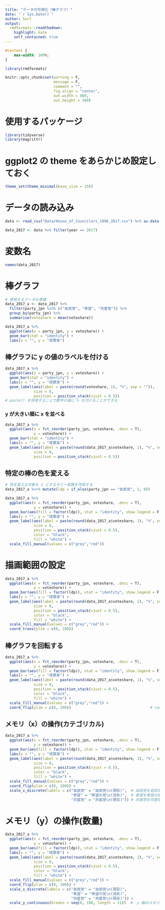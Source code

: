 ---
title: "データの可視化（棒グラフ）"
date: "`r Sys.Date()`"
author: Sort
output:
  rmdformats::readthedown:
    highlight: kate
    self_contained: true
---

```{css, echo=FALSE}
#content {
    max-width: 100%;
}
```

```{r, include=FALSE}
library(rmdformats)

knitr::opts_chunk$set(warning = F,
                      message = F,
                      comment = "",
                      fig.align = "center",
                      out.width = 800,
                      out.height = 300)
```

# 使用するパッケージ

```{r}
library(tidyverse)
library(magrittr)
```

# ggplot2 の theme をあらかじめ設定しておく

```{r}
theme_set(theme_minimal(base_size = 15))
```

# データの読み込み

```{r}
data <- read_csv("Data/House_of_Councilors_1996_2017.csv") %>% as.data.frame() # 1996 年～2017 年までの参院選データ

data_2017 <- data %>% filter(year == 2017)                                     # 2017 年の参院選のデータを抽出
```

# 変数名

```{r}
names(data_2017)
```

# 棒グラフ

```{r}
# 使用するデータの準備
data_2017_a <- data_2017 %>% 
  filter(party_jpn %in% c("自民党", "希望", "共産党")) %>%                # 自民党、希望、共産党を抽出
  group_by(party_jpn) %>%                                                 # 各政党毎に処理を行う
  summarise(voteshare = mean(voteshare))                                  # 各政党の平均得票率を計算
```  

```{r}
data_2017_a %>% 
  ggplot(aes(x = party_jpn, y = voteshare)) +
  geom_bar(stat = "identity") +
  labs(x = "", y = "得票率")
```

## 棒グラフに y の値のラベルを付ける


```{r}
data_2017_a %>% 
  ggplot(aes(x = party_jpn, y = voteshare)) +
  geom_bar(stat = "identity") +
  labs(x = "", y = "得票率") +
  geom_label(aes(label = paste(round(voteshare, 1), "%", sep = "")),      # 棒グラフに得票率のラベルを付ける
             size = 8,                                                    # ラベルのサイズ
             position = position_stack(vjust = 0.5))                      # ラベルの位置
# paste() を併用することで数字の後に % を付けることができる
```

### y が大きい順に x を並べる

```{r}
data_2017_a %>% 
  ggplot(aes(x = fct_reorder(party_jpn, voteshare, .desc = T),                    # fct_reorder(x, y, .desc = T)で y が大きい順に ｘ を並び変える
             y = voteshare)) +
  geom_bar(stat = "identity") +
  labs(x = "", y = "得票率") +
  geom_label(aes(label = paste(round(data_2017_a$voteshare, 1), "%", sep = "")),                                  
             size = 8,                                                          
             position = position_stack(vjust = 0.5))                            
```

## 特定の棒の色を変える

```{r}
# 色を変える対象を 1 とするダミー変数を作成する
data_2017_a %<>% mutate(ldp = if_else(party_jpn == "自民党", 1, 0))
```

```{r}
data_2017_a %>% 
  ggplot(aes(x = fct_reorder(party_jpn, voteshare, .desc = T),                  
             y = voteshare)) +
  geom_bar(aes(fill = factor(ldp)), stat = "identity", show.legend = F) +         # ldp の値で色を変える。show.legend = F で legend を非表示に
  labs(x = "", y = "得票率") +
  geom_label(aes(label = paste(round(data_2017_a$voteshare, 1), "%", sep = "")),                                  
             size = 8,                                                          
             position = position_stack(vjust = 0.5),                            
             color = "black",                                                     # ラベルの枠の色
             fill = "white") +                                                    # ラベルの背景の色
  scale_fill_manual(values = c("grey","red"))                                     # ldp = 1 : red, ldp = 0 : grey で棒グラフを塗る
```

# 描画範囲の設定

```{r}
data_2017_a %>% 
  ggplot(aes(x = fct_reorder(party_jpn, voteshare, .desc = T),                  
             y = voteshare)) +
  geom_bar(aes(fill = factor(ldp)), stat = "identity", show.legend = F) + 
  labs(x = "", y = "得票率") +
  geom_label(aes(label = paste(round(data_2017_a$voteshare, 1), "%", sep = "")),
             size = 8,
             position = position_stack(vjust = 0.5),
             color = "black",
             fill = "white") +
  scale_fill_manual(values = c("grey","red")) +
  coord_trans(ylim = c(0, 100))                                                   # y を 0 ～ 100 まで表示する
```

## 棒グラフを回転する

```{r}
data_2017_a %>% 
  ggplot(aes(x = fct_reorder(party_jpn, voteshare, .desc = T),                  
             y = voteshare)) +
  geom_bar(aes(fill = factor(ldp)), stat = "identity", show.legend = F) +       
  labs(x = "", y = "得票率") +
  geom_label(aes(label = paste(round(data_2017_a$voteshare, 1), "%", sep = "")),                                  
             size = 8,                                                          
             position = position_stack(vjust = 0.5),                            
             color = "black",                                                   
             fill = "white") +                                                  
  scale_fill_manual(values = c("grey","red")) + 
  coord_flip(ylim = c(0, 100))                                    # coord_flip()で図形を回転させる。ylim を設定することで描画範囲を設定可能
```

## メモリ（x）の操作(カテゴリカル)

```{r}
data_2017_a %>% 
  ggplot(aes(x = fct_reorder(party_jpn, voteshare, .desc = T),                  
             y = voteshare)) +
  geom_bar(aes(fill = factor(ldp)), stat = "identity", show.legend = F) +       
  labs(x = "", y = "得票率") +
  geom_label(aes(label = paste(round(data_2017_a$voteshare, 1), "%", sep = "")),                                  
             size = 8,                                                          
             position = position_stack(vjust = 0.5),                            
             color = "black",                                                   
             fill = "white") +                                                  
  scale_fill_manual(values = c("grey","red")) + 
  coord_flip(ylim = c(0, 100)) +
  scale_x_discrete(labels = c("自民党" = "自民党\n(現存)",  # 自民党を自民党\n(現存)に
                              "希望" = "希望の党\n(消失)",  # 希望を希望の党\n(消失)に
                              "共産党" = "共産党\n(現存)")) # 共産党を共産党\n(現存)に
```

# メモリ（y）の操作(数量)

```{r}
data_2017_a %>% 
  ggplot(aes(x = fct_reorder(party_jpn, voteshare, .desc = T),                  
             y = voteshare)) +
  geom_bar(aes(fill = factor(ldp)), stat = "identity", show.legend = F) +       
  labs(x = "", y = "得票率") +
  geom_label(aes(label = paste(round(data_2017_a$voteshare, 1), "%", sep = "")),                                  
             size = 8,                                                          
             position = position_stack(vjust = 0.5),                            
             color = "black",                                                   
             fill = "white") +                                                  
  scale_fill_manual(values = c("grey","red")) + 
  coord_flip(ylim = c(0, 100)) +
  scale_x_discrete(labels = c("自民党" = "自民党\n(現存)",  
                              "希望" = "希望の党\n(消失)",  
                              "共産党" = "共産党\n(現存)")) +
  scale_y_continuous(breaks = seq(0, 100, length = 11))  #  y 軸のメモリを 0 ～ 100 までにし、11 本のメモリ線を引く
```

